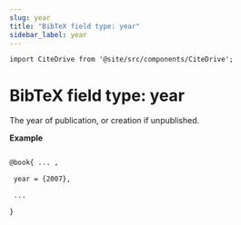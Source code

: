 ```yaml
---
slug: year
title: "BibTeX field type: year"
sidebar_label: year
---
```


```mdx-code-block
import CiteDrive from '@site/src/components/CiteDrive';
```

# BibTeX field type: year

The year of publication, or creation if unpublished.

**Example**

```tex

@book{ ... ,

 year = {2007},

 ...

}
```
